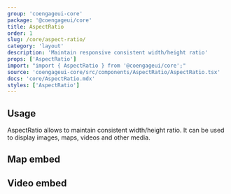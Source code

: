 ```yaml
---
group: 'coengageui-core'
package: '@coengageui/core'
title: AspectRatio
order: 1
slug: /core/aspect-ratio/
category: 'layout'
description: 'Maintain responsive consistent width/height ratio'
props: ['AspectRatio']
import: "import { AspectRatio } from '@coengageui/core';"
source: 'coengageui-core/src/components/AspectRatio/AspectRatio.tsx'
docs: 'core/AspectRatio.mdx'
styles: ['AspectRatio']
---
```



## Usage

AspectRatio allows to maintain consistent width/height ratio.
It can be used to display images, maps, videos and other media.

<Demo data={AspectRatioDemos.image} />

## Map embed

<Demo data={AspectRatioDemos.map} />

## Video embed

<Demo data={AspectRatioDemos.video} />
